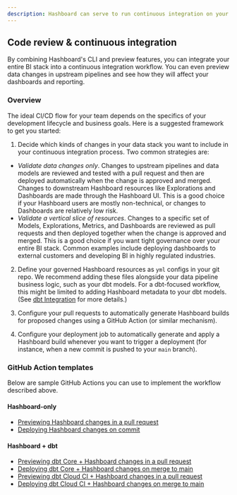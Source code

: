 ```yaml
---
description: Hashboard can serve to run continuous integration on your Business Intelligence dashboards, this can be integrated with git and dbt workflows in Hashboard
---
```



## Code review & continuous integration

By combining Hashboard's CLI and preview features, you can integrate your entire BI stack into a continuous integration workflow. You can even preview data changes in upstream pipelines and see how they will affect your dashboards and reporting.

### Overview

The ideal CI/CD flow for your team depends on the specifics of your development lifecycle and business goals. Here is a suggested framework to get you started:

1. Decide which kinds of changes in your data stack you want to include in your continuous integration process. Two common strategies are:

  - _Validate data changes only_. Changes to upstream pipelines and data models are reviewed and tested with a pull request and then are deployed automatically when the change is approved and merged. Changes to downstream Hashboard resources like Explorations and Dashboards are made through the Hashboard UI. This is a good choice if your Hashboard users are mostly non-technical, or changes to Dashboards are relatively low risk.
  - _Validate a vertical slice of resources_. Changes to a specific set of Models, Explorations, Metrics, and Dashboards are reviewed as pull requests and then deployed together when the change is approved and merged. This is a good choice if you want tight governance over your entire BI stack. Common examples include deploying dashboards to external customers and developing BI in highly regulated industries.

2. Define your governed Hashboard resources as `yml` configs in your git repo. We recommend adding these files alongside your data pipeline business logic, such as your dbt models. For a dbt-focused workflow, this might be limited to adding Hashboard metadata to your dbt models. (See [dbt Integration](./dbt-integration) for more details.)

3. Configure your pull requests to automatically generate Hashboard builds for proposed changes using a GitHub Action (or similar mechanism).

4. Configure your deployment job to automatically generate and apply a Hashboard build whenever you want to trigger a deployment (for instance, when a new commit is pushed to your `main` branch).

### GitHub Action templates

Below are sample GitHub Actions you can use to implement the workflow described above.

#### Hashboard-only

- [Previewing Hashboard changes in a pull request](./continuous-integration/github-actions#previewing-hashboard-changes-in-a-pull-request)
- [Deploying Hashboard changes on commit](./continuous-integration/github-actions#deploying-hashboard-changes-on-merge-to-main)

#### Hashboard + dbt

- [Previewing dbt Core + Hashboard changes in a pull request](./continuous-integration/github-actions#previewing-dbt-core--hashboard-changes-in-a-pull-request)
- [Deploying dbt Core + Hashboard changes on merge to main](./continuous-integration/github-actions#deploying-hashboard-changes-on-merge-to-main)
- [Previewing dbt Cloud CI + Hashboard changes in a pull request](./continuous-integration/github-actions#previewing-dbt-cloud-ci--hashboard-changes-in-a-pull-request)
- [Deploying dbt Cloud CI + Hashboard changes on merge to main](./continuous-integration/github-actions#deploying-dbt-cloud-ci--hashboard-changes-to-production)
